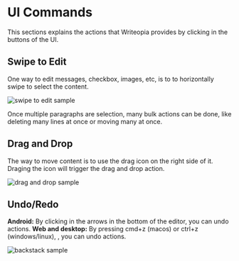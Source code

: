 # UI Commands

This sections explains the actions that Writeopia provides by clicking in the buttons of the UI. 

## Swipe to Edit
One way to edit messages, checkbox, images, etc, is to to horizontally swipe to select the content. 

![swipe to edit sample](../../../static/img/swipe_to_edit.gif)

Once multiple paragraphs are selection, many bulk actions can be done, like deleting many lines at once or moving many at once.

## Drag and Drop
The way to move content is to use the drag icon on the right side of it. Draging the icon will trigger the drag and drop action.

![drag and drop sample](../../../static/img/drag_and_drop.gif)


## Undo/Redo
**Android:** By clicking in the arrows in the bottom of the editor, you can undo actions. 
**Web and desktop:** By pressing cmd+z (macos) or ctrl+z (windows/linux), , you can undo actions.  

![backstack sample](../../../static/img/backstack_sample.gif)
